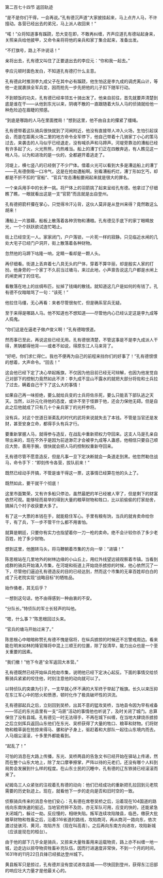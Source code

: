 

第二百七十四节 返回轨迹

“是不是你们干得，一会再说。”孔有德沉声道“大家披挂起来，马上点齐人马，不许擅动。各营已经出去的弟兄，马上派人收回来！”

“喏！”众将知道事有蹊跷，恐大变在即，不敢再纠缠，齐声应道孔有德站起身来，关照亲兵给他披甲，又命令亲将将他的亲兵和家丁集合起来，准备出发。

“不打旗号，路上不许说话！”

亲将出去，孔有德又叫住了正要退出去的李应元：“你和我一起去。”

李应元顿时面色发白，不知道孔有德打什么主意。

孔有德此时推测李九成父子在其中必有蹊跷，他生怕这是李九成的调虎离山计，等他一走就裹挟全军兵变，因而抢先一步先把他的儿子扣下随军行动。

不到顿饭的功夫，孔有德已经率领五十骑出发了。他亲自前往，首先就要弄清楚到底是谁在干――从他到东光以来，阴魂不散的一直跟随着大队人马的侦骑就给他一种危险迫在眉睫的预感。

“到底是哪路的人马在里面搅局！”想到这里，他不由自主的攥紧了缰绳。

孔有德带着这队骑兵很快就到了河闸附近，他没有直接带人冲入火场，生怕引起误会，而是在距离火场二里的地方命令全军停下，他自己带着十几骑家丁小心的策马过去，来袭击的人马似乎已经退走，没有喊杀声和马蹄声。河堤旁靠泊的漕船已经有许多起了火，火光熊熊，灼热难当。船上的漕丁们正在四散奔逃，有人瞧见这一哨人马，以为和进攻的是一伙的，全都避开着逃走了。

河堤上，横七竖八的已经倒了不少尸体。借着火光可以看到大多是漕运船上的漕丁――孔有德倒吸一口冷气，这是在抢劫遭船啊。别看漕船朽烂，漕丁形如乞丐，却都是不折不扣的“官船”、“官兵”攻击漕船要闹起来就是很大的罪名。

一个亲兵用手中的长矛一挑。将尸体上的羽箭挑了起来呈给孔有德。他拿过了仔细瞧了瞧，一眼就看出这是一支“官箭”而且就是出自登州。

孔有德把箭杆攥在掌心，只觉得冷汗沁背，这伙人莫非是从登州来得？竟然敢这么胡来！

漕船上一片狼藉，船板上散落着各种货物和漕粮。孔有德见手底下的家丁眼睛放光，一个个跃跃欲试连忙喝止。

街上已经空无一人。家家闭门，户户落锁，一片死一样的寂静。只见临近水闸的几处大宅子已经门户洞开，街上散落着各种财物。

忽然他的马蹄下咕隆一响，定睛一看却是一颗人头。

再仔细看。街道上丢弃着七八具无头的尸体，穿着不算华丽，却是殷实人家的打扮。他身旁的一个家丁不久前当过塘马，来过此地，小声禀告说这几户都是水闸上的闸吏闸丁的住宅。

看散落在地上的丝绸布匹，扯掉了钱绳的散钱。就知道这几户是如何的有钱了。孔有德不仅暗暗骂了一句：“该死！”

他拉住马缰，无心再看：来者尽管很匆忙，但是确系官兵无疑。

至于来得是哪路人马。他不知道也不想知道――尽管他内心已经认定这是李九成等人捣鬼。

“你们这是在逼老子做卢俊义啊！”孔有德暗恨道。

然而事已至此，再说这些已经无用。孔有德很清楚，不管这事是不是李九成派人干得，黑锅都得他背――或者不如说，得原东江人马来背了。

“好吧，你们求仁得仁。我也不便再为自己的前程来挡你们的好事了！”孔有德恨恨的想着，大声命令。“回去！”

这会他已经下定了决心举起叛旗，不仅因为他目前已经无可辩解，也因为他发觉自己对部下的控制力竟然如此不济：李九成不显山不露水的就把大部分将佐和士兵拉了过去，瞒着自己干下了这么大的事情！

如果自己再一味拒绝，要么就给兵变的士兵将佐杀死，要么只能丢下部队逃之天天。当然，以孙元化待他的态度，或许不至于怪罪于他，还会力保他无碍。但是自此之后他就成了只有几十个亲兵家丁的光杆参将。

没有兵，对这个世道日渐紊乱的时代的武将来说就失去了本钱。不管是当官还是发财，甚至安身立命，都得手头有兵才行。

要重新掌握人马，就得参与造反，在战乱中重新把权力夺回来。这支人马是孔亲自带出来的，现在不外乎是因为前途渺茫才会被李九成等人蛊惑，他相信只要自己顺应大势，善用手腕，很快就会把人马的控制权重新夺回来。

孔有德尽管不愿意造反，但是凡事一旦下定决断就会一条道走到黑。他忽然勒住战马，命令手下：“即刻传令各营，拔队前来！”

既然已经动手开搞，不管是谁干得这一票，这事情已经算在他的头上了。

既然如此，要干就干个彻底！

这里市面繁荣，又有许多船只停泊，虽然最肥的羊已经被人宰了，但是剩下的财富依然可观。能够轻而易举的得到大量的粮草财物和牲口，比以前偷偷的打家劫舍，搞掉几个村子收获要大多了。

有了这一大票的本钱在手，就能稳住军心。手里有粮有饷，当兵的就肯卖命给你干，有了兵，下一步不管干什么都不用害怕。

就算是朝廷，只要你有实力也指望着你一刀一枪的卖命。绝不会计较你杀了多少老百姓，抢了多少财物。

想到这里，他圈转马头，将马鞭朝着市集的方向一举：“进镇！”

陈思根站在几里地外的树林边缘的小山丘上，用红外线望远镜观察着市镇。当看到成群的骑兵开始涌入市集，在河堤和街道上开始烧杀掳掠的时候，他心依然沉了一下，尽管他们逼迫孔有德造反的目的已经达到，然而这个市集的无辜百姓却白白的成了元老院实现“战略目标”的牺牲品。

始作俑者，其无后乎？

一想到这句话，他不由得感到一种由衷的不安。

“分队长。”特侦队的军士长轻声的叫他。

“嗯，什么事？”陈思根回过头来。

“官兵的塘马开始过来了。”

陈思根心中暗暗称赞孔有德不愧是宿将，在纵兵掳掠的时候还不忘警戒周边。看来能在明末如林的降官降将中混上三顺王的位置，除了投清早，能力出众也是一个至关重要的因素。

“我们撤！”他下令道“全军返回大本营。”

孔有德既然已经开始纵兵抢劫市集，说明他已经下定决心起反。下面的事情交给侦察骑兵紧紧的咬住他，时刻注意他的动向就可以了。

以特侦队的突袭为引子，一支早就心怀不满的大军终于举起了叛旗。长久以来压抑在东江军心中的怒火和愤懑，顿时化作了极具破坏性的洪流。

孔有德部起兵之后，立刻回到吴桥，出其不意的猛攻吴桥，当地县令因为早有戒备――邻近的东光县里有一支“马匪”活动的事情他也听说了，及时关闭了城门。总算保住了没有县城。孔有德见一时无法得手，不再在城下纠缠，在当地大肆烧杀掳掠之后立刻挥兵返回山东他们在东光、吴桥获得了大量的牲口、粮草和财物。们将财物和粮草装在抢掠来得马、骡和驴子身上，驱赶着和大部队一起往山东境内而去。人马烟尘滚滚，十多里外都能看到。

“起乱了！”

可怕的消息在大路上传播，东光、吴桥两县的告急文书已经开始在驿站上传递，然而在整个山东大地上，除了龙口摩拳擦掌，严阵以待的元老们，还没有哪个人料到局势会发展到什么样的程度。在山东士民的沉睡中，孔有德的辽东铁骑已经滚滚而来了。

屺姆岛三人众紧张的注视着孔有德的动向：他们已经成功的重新把孔拉回到元老院需要的历史轨迹上。现在，就看他下一步的走向是否和旧时空的一致。

侦察骑兵传来的消息令他们安心：孔有德在席卷吴桥之后，沿着现在104国道的路线向东南快速的挺近。当地官府猝不及防，亦无军队可用，应变的快的，还能紧急关闭城门，躲过一劫。反应慢的，相继失陷。叛军连续攻陷陵县，临邑，缴获大批粮草财物和牲畜之后，沿着316省道的路线，攻陷商河，再从商河一路向东，依次渡过徒骇河、黄河，攻陷齐东（现在叫高青）。之后再向东南方向进攻，攻陷新城（应该是现在的桓台）。

由于他的部下几乎全是骑兵，又掠来大量牲畜用来运载物资，路上亦不纠缠一地一城，边走边以掠夺物资牲畜补充队伍，因而行进速度非常快，不到一个月的时间，1631年的11月22日兵锋已经抵达登州城下。

黄县叛军只是掠过，孔有德并没有尝试进攻县城――尽快回到登州，获得东江旧部的响应壮大力量才是他最关心的。

